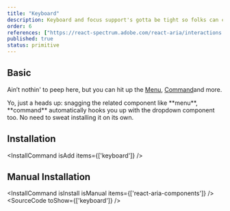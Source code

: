 ```yaml
---
title: "Keyboard"
description: Keyboard and focus support's gotta be tight so folks can cruise through your app using just the keys. It’s clutch for those who can’t rock a mouse or touchscreen, but power users dig it too speedy nav without ever leaving the keyboard.
order: 6
references: ["https://react-spectrum.adobe.com/react-aria/interactions.html#keyboard-and-focus-behavior"]
published: true
status: primitive
---
```

## Basic
Ain’t nothin' to peep here, but you can hit up the [Menu](/docs/components/collections/menu), [Command](/docs/components/controls/command)and more.

<Note>
  Yo, just a heads up: snagging the related component like **menu**, **command** automatically hooks you up with the dropdown component too. No need to sweat installing it on its own.
</Note>

## Installation
<InstallCommand isAdd items={['keyboard']} />

## Manual Installation
<InstallCommand isInstall isManual items={['react-aria-components']} />
<SourceCode toShow={['keyboard']} />
